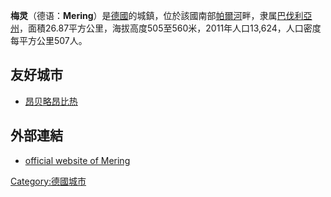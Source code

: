'''梅灵'''（德语：'''Mering'''）是[[德國|德國]]的城鎮，位於該國南部[[帕爾河|帕爾河]]畔，隶属[[巴伐利亞|巴伐利亞州]]，面積26.87平方公里，海拔高度505至560米，2011年人口13,624，人口密度每平方公里507人。

==友好城市==

* {{FRA}} [[昂贝略昂比热|昂贝略昂比热]]

==外部連結==
* [https://web.archive.org/web/20171023232635/https://www.mering.de/ official website of Mering]

{{Authority control}}
{{Germany-geo-stub}}
[[Category:德國城市|Category:德國城市]]